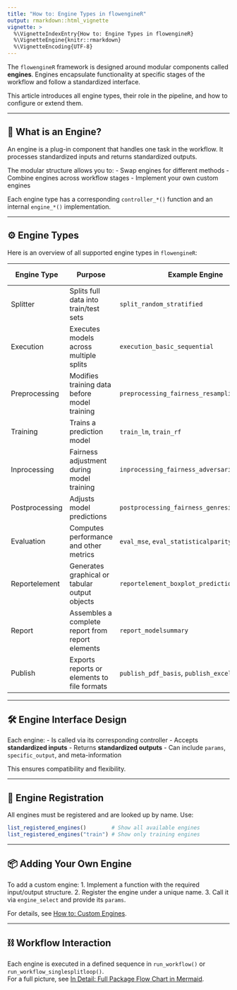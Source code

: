 ```yaml
---
title: "How to: Engine Types in flowengineR"
output: rmarkdown::html_vignette
vignette: >
  %\VignetteIndexEntry{How to: Engine Types in flowengineR}
  %\VignetteEngine{knitr::rmarkdown}
  %\VignetteEncoding{UTF-8}
---
```


The `flowengineR` framework is designed around modular components called **engines**. Engines encapsulate functionality at specific stages of the workflow and follow a standardized interface.

This article introduces all engine types, their role in the pipeline, and how to configure or extend them.

---

## 🧩 What is an Engine?

An engine is a plug-in component that handles one task in the workflow. It processes standardized inputs and returns standardized outputs. 

The modular structure allows you to:
- Swap engines for different methods
- Combine engines across workflow stages
- Implement your own custom engines

Each engine type has a corresponding `controller_*()` function and an internal `engine_*()` implementation.

---

## ⚙️ Engine Types

Here is an overview of all supported engine types in `flowengineR`:

| Engine Type         | Purpose                                             | Example Engine                      | More Info |
|---------------------|-----------------------------------------------------|-------------------------------------|-----------|
| Splitter            | Splits full data into train/test sets              | `split_random_stratified`           | [Details](detail_engines_split.html) |
| Execution           | Executes models across multiple splits             | `execution_basic_sequential`        | [Details](detail_engines_execution.html) |
| Preprocessing       | Modifies training data before model training       | `preprocessing_fairness_resampling` | [Details](detail_engines_preprocessing.html) |
| Training            | Trains a prediction model                          | `train_lm`, `train_rf`              | [Details](detail_engines_train.html) |
| Inprocessing        | Fairness adjustment during model training          | `inprocessing_fairness_adversarialdebiasing` | [Details](detail_engines_inprocessing.html) |
| Postprocessing      | Adjusts model predictions                          | `postprocessing_fairness_genresidual` | [Details](detail_engines_postprocessing.html) |
| Evaluation          | Computes performance and other metrics             | `eval_mse`, `eval_statisticalparity` | [Details](detail_engines_evaluation.html) |
| Reportelement       | Generates graphical or tabular output objects      | `reportelement_boxplot_predictions` | [Details](detail_engines_reportelements.html) |
| Report              | Assembles a complete report from report elements   | `report_modelsummary`               | [Details](detail_engines_report.html) |
| Publish             | Exports reports or elements to file formats        | `publish_pdf_basis`, `publish_excel_basis` | [Details](detail_engines_publish.html) |

---

## 🛠️ Engine Interface Design

Each engine:
- Is called via its corresponding controller
- Accepts **standardized inputs**
- Returns **standardized outputs**
- Can include `params`, `specific_output`, and meta-information

This ensures compatibility and flexibility.

---

## 🔄 Engine Registration

All engines must be registered and are looked up by name. Use:

```r
list_registered_engines()        # Show all available engines
list_registered_engines("train") # Show only training engines
```

---

## 📦 Adding Your Own Engine

To add a custom engine:
1. Implement a function with the required input/output structure.
2. Register the engine under a unique name.
3. Call it via `engine_select` and provide its `params`.

For details, see [How to: Custom Engines](how_to_build_custom_engine.html).

---

## ⛓️ Workflow Interaction

Each engine is executed in a defined sequence in `run_workflow()` or `run_workflow_singlesplitloop()`.  
For a full picture, see [In Detail: Full Package Flow Chart in Mermaid](metalevel_flowchart.html).
